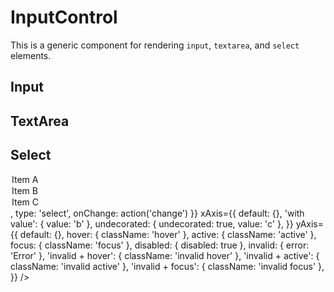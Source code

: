 

<Meta title='Forms|InputControl' />

# InputControl

This is a generic component for rendering `input`, `textarea`, and `select` elements.

## Input

<Preview>
  <Story name='Of Input Type'>
    <PropsVariationSection
      component={InputControl}
      common={{ onChange: action('change') }}
      xAxis={{
        default: {},
        'with placeholder': { placeholder: 'Placeholder' },
        'with value': { value: 'Value' },
        undecorated: { undecorated: true, value: 'Value' },
      }}
      yAxis={{
        default: {},
        hover: { className: 'hover' },
        active: { className: 'active' },
        focus: { className: 'focus' },
        disabled: { disabled: true },
        invalid: { error: 'Error' },
        'invalid + hover': { className: 'invalid hover' },
        'invalid + active': { className: 'invalid active' },
        'invalid + focus': { className: 'invalid focus' },
      }}
    />
  </Story>
</Preview>

## TextArea

<Preview>
  <Story name='Of TextArea Type'>
    <PropsVariationSection
      component={InputControl}
      common={{ type: 'textarea', onChange: action('change') }}
      xAxis={{
        default: {},
        'with placeholder': { placeholder: 'Placeholder' },
        'with value': { value: 'Value' },
        undecorated: { undecorated: true, value: 'Value' },
      }}
      yAxis={{
        default: {},
        hover: { className: 'hover' },
        active: { className: 'active' },
        focus: { className: 'focus' },
        disabled: { disabled: true },
        invalid: { error: 'Error' },
        'invalid + hover': { className: 'invalid hover' },
        'invalid + active': { className: 'invalid active' },
        'invalid + focus': { className: 'invalid focus' },
      }}
    />
  </Story>
</Preview>

## Select

<Preview>
  <Story name='Of Select Type'>
    <PropsVariationSection
      component={InputControl}
      common={{
        children: <>
          <option value='a'>Item A</option>
          <option value='b'>Item B</option>
          <option value='c'>Item C</option>
        </>,
        type: 'select',
        onChange: action('change')
      }}
      xAxis={{
        default: {},
        'with value': { value: 'b' },
        undecorated: { undecorated: true, value: 'c' },
      }}
      yAxis={{
        default: {},
        hover: { className: 'hover' },
        active: { className: 'active' },
        focus: { className: 'focus' },
        disabled: { disabled: true },
        invalid: { error: 'Error' },
        'invalid + hover': { className: 'invalid hover' },
        'invalid + active': { className: 'invalid active' },
        'invalid + focus': { className: 'invalid focus' },
      }}
    />
  </Story>
</Preview>
